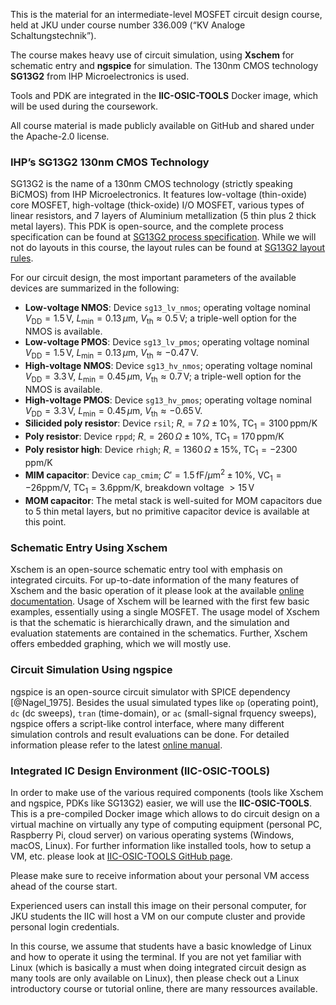 This is the material for an intermediate-level MOSFET circuit design course, held at JKU under course number 336.009 ("KV Analoge Schaltungstechnik").

The course makes heavy use of circuit simulation, using **Xschem** for schematic entry and **ngspice** for simulation. The 130nm CMOS technology **SG13G2** from IHP Microelectronics is used.

Tools and PDK are integrated in the **IIC-OSIC-TOOLS** Docker image, which will be used during the coursework.

::: {.callout-note}
All course material is made publicly available on GitHub and shared under the Apache-2.0 license.
:::

### IHP's SG13G2 130nm CMOS Technology

SG13G2 is the name of a 130nm CMOS technology (strictly speaking BiCMOS) from IHP Microelectronics. It features low-voltage (thin-oxide) core MOSFET, high-voltage (thick-oxide) I/O MOSFET, various types of linear resistors, and 7 layers of Aluminium metallization (5 thin plus 2 thick metal layers). This PDK is open-source, and the complete process specification can be found at [SG13G2 process specification](https://github.com/IHP-GmbH/IHP-Open-PDK/blob/main/ihp-sg13g2/libs.doc/doc/SG13G2_os_process_spec.pdf). While we will not do layouts in this course, the layout rules can be found at [SG13G2 layout rules](https://github.com/IHP-GmbH/IHP-Open-PDK/blob/main/ihp-sg13g2/libs.doc/doc/SG13G2_os_layout_rules.pdf).

For our circuit design, the most important parameters of the available devices are summarized in the following:

* **Low-voltage NMOS**: Device `sg13_lv_nmos`; operating voltage nominal $V_\mathrm{DD}=1.5\,\text{V}$, $L_\mathrm{min}=0.13\,\mu\text{m}$, $V_\mathrm{th} \approx 0.5\,\text{V}$; a triple-well option for the NMOS is available.
* **Low-voltage PMOS**: Device `sg13_lv_pmos`; operating voltage nominal $V_\mathrm{DD}=1.5\,\text{V}$, $L_\mathrm{min}=0.13\,\mu\text{m}$, $V_\mathrm{th} \approx -0.47\,\text{V}$.
* **High-voltage NMOS**: Device `sg13_hv_nmos`; operating voltage nominal $V_\mathrm{DD}=3.3\,\text{V}$, $L_\mathrm{min}=0.45\,\mu\text{m}$, $V_\mathrm{th} \approx 0.7\,\text{V}$; a triple-well option for the NMOS is available.
* **High-voltage PMOS**: Device `sg13_hv_pmos`; operating voltage nominal $V_\mathrm{DD}=3.3\,\text{V}$, $L_\mathrm{min}=0.45\,\mu\text{m}$, $V_\mathrm{th} \approx -0.65\,\text{V}$. 
* **Silicided poly resistor**: Device `rsil`; $R_\square=7\,\Omega \pm 10\%$, $\mathrm{TC}_1=3100\,\text{ppm/K}$
* **Poly resistor**: Device `rppd`; $R_\square=260\,\Omega \pm 10\%$, $\mathrm{TC}_1=170\,\text{ppm/K}$
* **Poly resistor high**: Device `rhigh`; $R_\square=1360\,\Omega \pm 15\%$, $\mathrm{TC}_1=-2300\,\text{ppm/K}$ 
* **MIM capacitor**: Device `cap_cmim`; $C'=1.5\,\text{fF}/\mu\text{m}^2 \pm 10\%$, $\mathrm{VC}_1=-26\text{ppm/V}$, $\mathrm{TC}_1=3.6\text{ppm/K}$, breakdown voltage $>15\,\mathrm{V}$
* **MOM capacitor**: The metal stack is well-suited for MOM capacitors due to 5 thin metal layers, but no primitive capacitor device is available at this point.

### Schematic Entry Using Xschem

Xschem is an open-source schematic entry tool with emphasis on integrated circuits. For up-to-date information of the many features of Xschem and the basic operation of it please look at the available [online documentation](https://xschem.sourceforge.io/stefan/xschem_man/xschem_man.html). Usage of Xschem will be learned with the first few basic examples, essentially using a single MOSFET. The usage model of Xschem is that the schematic is hierarchically drawn, and the simulation and evaluation statements are contained in the schematics. Further, Xschem offers embedded graphing, which we will mostly use.

### Circuit Simulation Using ngspice

ngspice is an open-source circuit simulator with SPICE dependency [@Nagel_1975]. Besides the usual simulated types like `op` (operating point), `dc` (dc sweeps), `tran` (time-domain), or `ac` (small-signal frquency sweeps), ngspice offers a script-like control interface, where many different simulation controls and result evaluations can be done. For detailed information please refer to the latest [online manual](https://ngspice.sourceforge.io/docs/ngspice-43-manual.pdf).

### Integrated IC Design Environment (IIC-OSIC-TOOLS)

In order to make use of the various required components (tools like Xschem and ngspice, PDKs like SG13G2) easier, we will use the **IIC-OSIC-TOOLS**. This is a pre-compiled Docker image which allows to do circuit design on a virtual machine on virtually any type of computing equipment (personal PC, Raspberry Pi, cloud server) on various operating systems (Windows, macOS, Linux). For further information like installed tools, how to setup a VM, etc. please look at [IIC-OSIC-TOOLS GitHub page](https://github.com/iic-jku/IIC-OSIC-TOOLS).

::: {.callout-tip}
Please make sure to receive information about your personal VM access ahead of the course start.
:::

Experienced users can install this image on their personal computer, for JKU students the IIC will host a VM on our compute cluster and provide personal login credentials.

::: {.callout-note}
In this course, we assume that students have a basic knowledge of Linux and how to operate it using the terminal. If you are not yet familiar with Linux (which is basically a must when doing integrated circuit design as many tools are only available on Linux), then please check out a Linux introductory course or tutorial online, there are many ressources available.
:::
